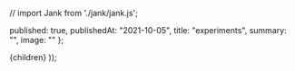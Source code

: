 // import Jank from './jank/jank.js';

  published: true,
  publishedAt: "2021-10-05",
  title: "experiments",
  summary: "",
  image: ""
};

  <BlogPost path={router.pathname} meta={meta}>
      {children}
  </BlogPost>
));

<Plot/>
